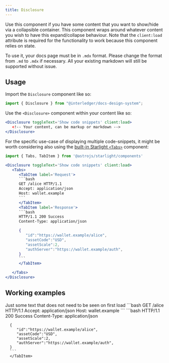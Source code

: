 ```yaml
---
title: Disclosure
---
```



Use this component if you have some content that you want to show/hide via a collapsible container. This component wraps around whatever content you wish to have this expand/collapse behaviour. Note that the `client:load` attribute is required for the functionality to work because this component relies on state.

To use it, your docs page must be in `.mdx` format. Please change the format from `.md` to `.mdx` if necessary. All your existing markdown will still be supported without issue.

## Usage

Import the `Disclosure` component like so:

```jsx
import { Disclosure } from "@interledger/docs-design-system";
```

Use the `<Disclosure>` component within your content like so:

```jsx
<Disclosure toggleText='Show code snippets' client:load>
   <!-- Your content, can be markup or markdown -->
</Disclosure>
```

For the specific use-case of displaying multiple code-snippets, it might be worth considering also using the [built-in Starlight `<Tabs>`](https://starlight.astro.build/guides/components#tabs) component:

````jsx
import { Tabs, TabItem } from '@astrojs/starlight/components'

<Disclosure toggleText='Show code snippets' client:load>
   <Tabs>
      <TabItem label='Request'>
      ```bash
      GET /alice HTTP/1.1
      Accept: application/json
      Host: wallet.example
      ```
      </TabItem>
      <TabItem label='Response'>
      ```bash
      HTTP/1.1 200 Success
      Content-Type: application/json

      {
         "id":"https://wallet.example/alice",
         "assetCode":"USD",
         "assetScale":2,
         "authServer":"https://wallet.example/auth",
      }
      ```
      </TabItem>

   </Tabs>
</Disclosure>
````

## Working examples

<Disclosure toggleText="Show hidden text" client:load>
  Just some text that does not need to be seen on first load
</Disclosure>

<Disclosure toggleText='Show code snippets' client:load>
   <Tabs>
      <TabItem label='Request'>
      ```bash
      GET /alice HTTP/1.1
      Accept: application/json
      Host: wallet.example
      ```
      </TabItem>
      <TabItem label='Response'>
      ```bash
      HTTP/1.1 200 Success
      Content-Type: application/json

      {
         "id":"https://wallet.example/alice",
         "assetCode":"USD",
         "assetScale":2,
         "authServer":"https://wallet.example/auth",
      }
      ```
      </TabItem>

   </Tabs>
</Disclosure>
